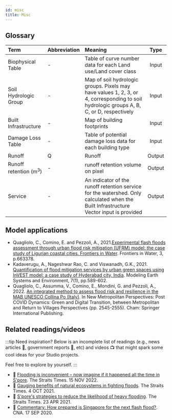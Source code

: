 ```yaml
---
id: misc
title: Misc
---
```


## Glossary
| Term                  | Abbreviation       | Meaning             | Type   |
| :-------------------- | :------------------| :------------------ | :---:  |
| Biophysical Table     | -                  | Table of curve number data for each Land use/Land cover class| Input  |
| Soil Hydrologic Group | -                  | Map of soil hydrologic groups. Pixels may have values 1, 2, 3, or 4, corresponding to soil hydrologic groups A, B, C, or D, respectively| Input |
| Built Infrastructure  | -                  | Map of building footprints| Input |
| Damage Loss Table     | -                  | Table of potential damage loss data for each building type| Input |
| Runoff                | Q                  | Runoff              | Output |
| Runoff retention (m<sup>3</sup>)               | -                  | runoff retention volume on pixel| Output |
| Service| -           | An indicator of the runoff retention service for the watershed. Only calculated when the Built Infrastructure Vector input is provided | Output |

## Model applications 
- Quagliolo, C., Comino, E. and Pezzoli, A., 2021.[Experimental flash floods assessment through urban flood risk mitigation (UFRM) model: the case study of Ligurian coastal cities. Frontiers in Water](https://doi.org/10.3389/frwa.2021.663378). Frontiers in Water, 3, p.663378.    
- Kadaverugu, A., Nageshwar Rao, C. and Viswanadh, G.K., 2021. [Quantification of flood mitigation services by urban green spaces using InVEST model: a case study of Hyderabad city, India](https://doi.org/10.1007/s40808-020-00937-0). Modeling Earth Systems and Environment, 7(1), pp.589-602.
- Quagliolo, C., Assumma, V., Comino, E., Mondini, G. and Pezzoli, A., 2022. [An integrated method to assess flood risk and resilience in the MAB UNESCO Collina Po (Italy)](https://doi.org/10.1007/978-3-031-06825-6_243). In New Metropolitan Perspectives: Post COVID Dynamics: Green and Digital Transition, between Metropolitan and Return to Villages Perspectives (pp. 2545-2555). Cham: Springer International Publishing.

## Related readings/videos
:::tip Need inspiration?
Below is an incomplete list of readings (e.g., news articles 📰, government reports 📗, etc) and videos 📺 that might spark some cool ideas for your Studio projects.

Feel free to explore by yourself.
:::

- 📰 [Flooding is inconvenient – now imagine if it happened all the time in S'pore](https://www.straitstimes.com/singapore/environment/pub-national-water-agency-sea-level-rise-floods-homes-transport). The Straits Times. 15 NOV 2022.  
- 📰 [Gauging benefits of natural ecosystems in fighting floods](https://www.straitstimes.com/singapore/environment/gauging-benefits-of-natural-ecosystems-in-fighting-floods-0). The Straits Times. 4 OCT 2021.  
- 📰 [S'pore's strategies to reduce the likelihood of heavy flooding](https://www.straitstimes.com/singapore/environment/spores-strategies-to-reduce-the-likelihood-of-heavy-flooding). The Straits Times. 23 APR 2021. 
- 📰 [Commentary: How prepared is Singapore for the next flash flood?](https://www.channelnewsasia.com/commentary/singapore-flash-flood-rain-weather-climate-change-drain-prevent-592186). CNA. 17 SEP 2020.
